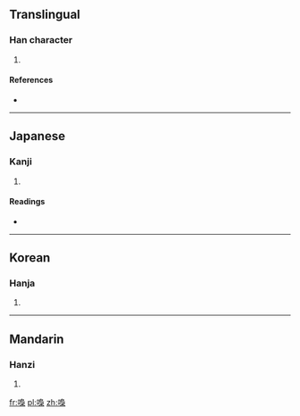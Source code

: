 ==Translingual==

===Han character===
{{Han char|rn=30|rad=口|as=11|sn=14|four=6702<sub>7</sub>|canj=口竹日木 (RHAD)}}

# {{defn|Han|sort=口11}}

====References====
* {{Han ref|kx=0204.410|dkj=04168|dj=0427.180|hdz=10677.080|uh=5604|ud=22020|bh=E153|bd=57683}}

----

==Japanese==

===Kanji===
{{ja-kanji|grade=|rs=口11}}

# {{defn|Japanese|sort=口11}}

====Readings====
* {{ja-readings|on=[[けう]] (keu)|kun=[[さけぶ]] (sakebu)}}

----

==Korean==

===Hanja===
{{ko-hanja|hangeul=교|rv=gyo|mr=kyo}}

# {{defn|Korean|sort=口11}}

----

==Mandarin==

===Hanzi===
{{cmn-hanzi|pin=[[jiāo]] ([[jiao1]])|wg=chiao<sup>1</sup>}}

# {{defn|Mandarin|sort=口11}}

[[fr:嘄]]
[[pl:嘄]]
[[zh:嘄]]